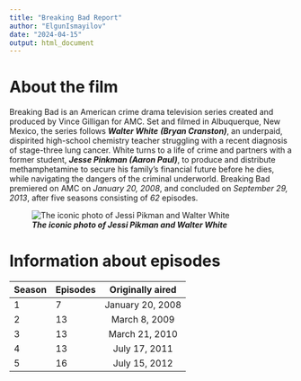 ```yaml
---
title: "Breaking Bad Report"
author: "ElgunIsmayilov"
date: "2024-04-15"
output: html_document
---
```


# About the film
Breaking Bad is an American crime drama television series created and produced by Vince Gilligan for AMC. Set and filmed in Albuquerque, New Mexico, the series follows ***Walter White*** ***(Bryan Cranston)***, an underpaid, dispirited high-school chemistry teacher struggling with a recent diagnosis of stage-three lung cancer. White turns to a life of crime and partners with a former student, ***Jesse Pinkman (Aaron Paul)***, to produce and distribute methamphetamine to secure his family's financial future before he dies, while navigating the dangers of the criminal underworld. Breaking Bad premiered on AMC on *January 20, 2008*, and concluded on *September 29, 2013*, after five seasons consisting of *62* episodes.

![***The iconic photo of Jessi Pikman and Walter White***](/Users/elgun/Downloads/breaking-bad-newbutton-1674233834062.jpg)


# Information about episodes
| Season | Episodes | Originally aired |
|--------|----------|:----------------:|
| 1      | 7        | January 20, 2008 |
| 2      | 13       | March 8, 2009    |
| 3      | 13       | March 21, 2010   |
| 4      | 13       | July 17, 2011    |
| 5      | 16       | July 15, 2012    |


